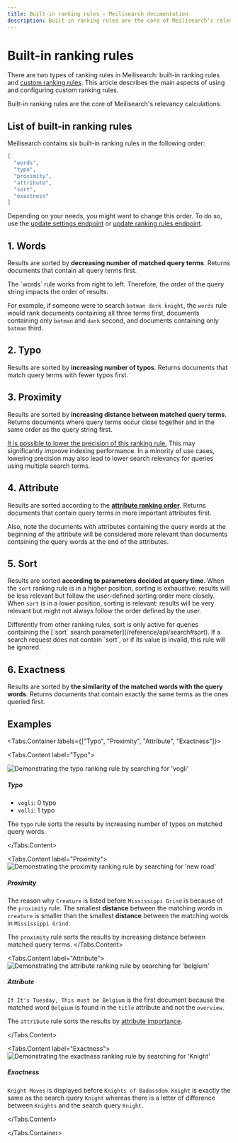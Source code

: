 ```yaml
---
title: Built-in ranking rules — Meilisearch documentation
description: Built-in ranking rules are the core of Meilisearch's relevancy calculations.
---
```


# Built-in ranking rules

There are two types of ranking rules in Meilisearch: built-in ranking rules and [custom ranking rules](/learn/relevancy/custom_ranking_rules). This article describes the main aspects of using and configuring custom ranking rules.

Built-in ranking rules are the core of Meilisearch's relevancy calculations.

## List of built-in ranking rules

Meilisearch contains six built-in ranking rules in the following order:

```json
[
  "words",
  "typo",
  "proximity",
  "attribute",
  "sort",
  "exactness"
]
```

Depending on your needs, you might want to change this order. To do so, use the [update settings endpoint](/reference/api/settings#update-settings) or [update ranking rules endpoint](/reference/api/settings#update-ranking-rules).

## 1. Words

Results are sorted by **decreasing number of matched query terms**. Returns documents that contain all query terms first.

<Capsule intent="note">
The `words` rule works from right to left. Therefore, the order of the query string impacts the order of results.

For example, if someone were to search `batman dark knight`, the `words` rule would rank documents containing all three terms first, documents containing only `batman` and `dark` second, and documents containing only `batman` third.
</Capsule>

## 2. Typo

Results are sorted by **increasing number of typos**. Returns documents that match query terms with fewer typos first.

## 3. Proximity

Results are sorted by **increasing distance between matched query terms**. Returns documents where query terms occur close together and in the same order as the query string first.

[It is possible to lower the precision of this ranking rule.](/reference/api/settings#proximity-precision) This may significantly improve indexing performance. In a minority of use cases, lowering precision may also lead to lower search relevancy for queries using multiple search terms.

## 4. Attribute

Results are sorted according to the **[attribute ranking order](/learn/relevancy/relevancy#attribute-ranking-order)**. Returns documents that contain query terms in more important attributes first.

Also, note the documents with attributes containing the query words at the beginning of the attribute will be considered more relevant than documents containing the query words at the end of the attributes.

## 5. Sort

Results are sorted **according to parameters decided at query time**. When the `sort` ranking rule is in a higher position, sorting is exhaustive: results will be less relevant but follow the user-defined sorting order more closely. When `sort` is in a lower position, sorting is relevant: results will be very relevant but might not always follow the order defined by the user.

<Capsule intent="note">
Differently from other ranking rules, sort is only active for queries containing the [`sort` search parameter](/reference/api/search#sort). If a search request does not contain `sort`, or if its value is invalid, this rule will be ignored.
</Capsule>

## 6. Exactness

Results are sorted by **the similarity of the matched words with the query words**. Returns documents that contain exactly the same terms as the ones queried first.

## Examples

<Tabs.Container labels={["Typo", "Proximity", "Attribute", "Exactness"]}>

<Tabs.Content label="Typo">

![Demonstrating the typo ranking rule by searching for 'vogli'](/assets/images/ranking-rules/vogli3.png)

##### Typo

- `vogli`: 0 typo
- `volli`: 1 typo

The `typo` rule sorts the results by increasing number of typos on matched query words.

</Tabs.Content>

<Tabs.Content label="Proximity">
![Demonstrating the proximity ranking rule by searching for 'new road'](/assets/images/ranking-rules/new_road.png)

##### Proximity

The reason why `Creature` is listed before `Mississippi Grind` is because of the `proximity` rule. The smallest **distance** between the matching words in `creature` is smaller than the smallest **distance** between the matching words in `Mississippi Grind`.

The `proximity` rule sorts the results by increasing distance between matched query terms.
</Tabs.Content>

<Tabs.Content label="Attribute">
![Demonstrating the attribute ranking rule by searching for 'belgium'](/assets/images/ranking-rules/belgium.png)

##### Attribute

`If It's Tuesday, This must be Belgium` is the first document because the matched word `Belgium` is found in the `title` attribute and not the `overview`.

The `attribute` rule sorts the results by [attribute importance](/learn/relevancy/relevancy#attribute-ranking-order).

</Tabs.Content>

<Tabs.Content label="Exactness">
![Demonstrating the exactness ranking rule by searching for 'Knight'](/assets/images/ranking-rules/knight.png?raw=true)

##### Exactness

`Knight Moves` is displayed before `Knights of Badassdom`. `Knight` is exactly the same as the search query `Knight` whereas there is a letter of difference between `Knights` and the search query `Knight`.

</Tabs.Content>

</Tabs.Container>
